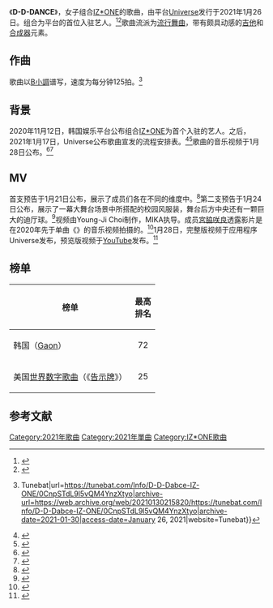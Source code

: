 {{Infobox song
| name       = D-D-DANCE
| cover      = dddance.jpg
| type       = promo
| artist     = [[IZ*ONE|IZ*ONE]]
| album      = 
| language   = ko
| released   = {{Start date|2021|01|26}}
| format     = [[數位音樂下載|數位下載]]，[[流媒体|流媒体]]
| recorded   = 
| genre      = 
*[[韓國流行音樂|K-pop]]
*[[流行舞曲|流行舞曲]]
| length     = {{Duration|m=3|s=25}}
| label      = 
*[[UNIVERSE_(平台)|Universe]]
*[[Kakao_M|Kakao M]]<ref>{{cite web|url=https://www.melon.com/album/detail.htm?albumId=10553458|title=D-D-DANCE|website=[[Melon|Melon]]|publisher=[[Kakao|Kakao Corp]]|language=ko|accessdate=January 28, 2021|archive-date=2021-02-01|archive-url=https://web.archive.org/web/20210201042116/https://www.melon.com/album/detail.htm?albumId=10553458}}</ref>
| writer   = Full8loom
}}

《'''D-D-DANCE'''》，女子组合[[IZ*ONE|IZ*ONE]]的歌曲，由平台[[UNIVERSE_(平台)|Universe]]发行于2021年1月26日。组合为平台的首位入驻艺人。<ref>{{cite web |url= https://www.soompi.com/article/1449134wpp/izone-announces-release-of-new-song-d-d-dance-with-fandom-platform-universe |title= IZ*ONE Announces Release Of New Song "D-D-DANCE" With Fandom Platform UNIVERSE |work= Soompi |accessdate= January 17, 2021 |archive-date= 2021-02-15 |archive-url= https://web.archive.org/web/20210215134538/https://www.soompi.com/article/1449134wpp/izone-announces-release-of-new-song-d-d-dance-with-fandom-platform-universe }}</ref><ref>{{cite news|title=아이즈원, K팝 팬덤 플랫폼 '유니버스' 첫 주자|url=https://entertain.naver.com/now/read?oid=018&aid=0004784124|work=E-Daily News via Naver|date=November 12, 2020|access-date=January 21, 2021|language=ko|archive-date=2021-02-09|archive-url=https://web.archive.org/web/20210209081617/https://entertain.naver.com/now/read?oid=018&aid=0004784124}}</ref>歌曲流派为[[流行舞曲|流行舞曲]]，带有颇具动感的[[吉他|吉他]]和[[合成器|合成器]]元素。

== 作曲 ==
歌曲以[[B小調|B小調]]谱写，速度为每分钟125拍。<ref>{{Cite web|last=|first=|date=|title=Key & BPM for D-D-Dance by IZ*ONE {{!}} Tunebat|url=https://tunebat.com/Info/D-D-Dabce-IZ-ONE/0CnpSTdL9l5vQM4YnzXtyo|archive-url=https://web.archive.org/web/20210130215820/https://tunebat.com/Info/D-D-Dabce-IZ-ONE/0CnpSTdL9l5vQM4YnzXtyo|archive-date=2021-01-30|access-date=January 26, 2021|website=Tunebat}}</ref>

== 背景 ==
2020年11月12日，韩国娱乐平台{{tsl|en|Universe (platform)|Universe (平台)|Universe}}公布组合[[IZ*ONE|IZ*ONE]]为首个入驻的艺人。之后，2021年1月17日，Universe公布歌曲宣发的流程安排表。<ref>{{cite news|title=아이즈원, '유니버스 뮤직' 첫 주자…26일 'D-D-DANCE' 공개|url=https://n.news.naver.com/entertain/article/629/0000063590|work=The Fact via Naver|date=January 19, 2021|access-date=January 21, 2021|language=ko|archive-date=2021-01-30|archive-url=https://web.archive.org/web/20210130001017/https://n.news.naver.com/entertain/article/629/0000063590}}</ref><ref>{{cite news|title=아이즈원, NC소프트 '유니버스' 음악 콘텐츠 첫 주자..26일 'D-D-DANCE' 발매[공식입장]|url=https://entertain.v.daum.net/v/20210118092325524|work=Xports News via Daum|date=January 18, 2021|access-date=January 21, 2021|language=ko|archive-date=2021-01-29|archive-url=https://web.archive.org/web/20210129220737/https://entertain.v.daum.net/v/20210118092325524}}</ref>歌曲的音乐视频于1月28日公布。<ref>{{cite web |url= https://www.allkpop.com/article/2021/01/izone-releases-teaser-schedule-for-universe-collaboration-single-d-d-dance |title= IZ*ONE releases teaser schedule for UNIVERSE collaboration single 'D-D-DANCE' |work= All Kpop |accessdate= January 17, 2021 |archive-date= 2021-03-05 |archive-url= https://web.archive.org/web/20210305102457/https://www.allkpop.com/article/2021/01/izone-releases-teaser-schedule-for-universe-collaboration-single-d-d-dance }}</ref><ref>{{cite web|url=https://nfisa.com/izone-unveils-schedule-for-upcoming-single-d-d-dance/|title=IZ*ONE Unveils Schedule For Upcoming UNIVERSE Music Collaboration Single ‘D-D-DANCE’|work=Nfisa|accessdate=January 17, 2021|archive-date=2021-01-17|archive-url=https://web.archive.org/web/20210117141447/https://nfisa.com/izone-unveils-schedule-for-upcoming-single-d-d-dance/}}</ref>

== MV ==
首支预告于1月21日公布，展示了成员们各在不同的维度中。<ref>{{cite web |url= https://www.allkpop.com/video/2021/01/izone-d-d-dance-in-comeback-mv-teaser |title= IZ*ONE 'D-D-DANCE' in comeback MV teaser |work= All Kpop |accessdate= January 22, 2021 |archive-date= 2021-03-05 |archive-url= https://web.archive.org/web/20210305101148/https://www.allkpop.com/video/2021/01/izone-d-d-dance-in-comeback-mv-teaser }}</ref>第二支预告于1月24日公布，展示了一幕大舞台场景中所搭配的校园风服装，舞台后方中央还有一颗巨大的迪厅球。<ref>{{cite web|url=https://www.korebu.com/en/izone-2nd-trailer-for-d-d-dance/amp/|title=IZ*ONE Released 2nd Trailer For “D-D-DANCE”|work=KoreaBu|accessdate=January 24, 2021|archive-date=2021-01-31|archive-url=https://web.archive.org/web/20210131054752/https://www.korebu.com/en/izone-2nd-trailer-for-d-d-dance/amp/}}</ref>视频由Young-Ji Choi制作，MIKA执导。成员[[宮脇咲良|宮脇咲良]]透露影片是在2020年先于单曲《{{tsl|en|Panorama (IZ*ONE song)|Panorama (IZ*ONE歌曲)|Panorama}}》的音乐视频拍摄的。<ref>{{cite web |title=D-D-Dance|url=https://www.instagram.com/p/CKTYsMajlwr/?igshid=cftz3d7fhhcu |website=instagram|access-date=January 22, 2021 |language=en |date=January 21, 2021}}</ref>1月28日，完整版视频于应用程序Universe发布，预览版视频于[[YouTube|YouTube]]发布。<ref>{{cite web|url=https://www.allkpop.com/video/2021/01/izone-enter-new-dimension-in-d-d-dance-mv-preview|title=IZ*ONE enter new dimension in 'D-D-DANCE' MV preview|work=AllKpop|accessdate=January 30, 2021|archive-date=2021-02-26|archive-url=https://web.archive.org/web/20210226130057/https://www.allkpop.com/video/2021/01/izone-enter-new-dimension-in-d-d-dance-mv-preview}}</ref>

== 榜单 ==
{| class="wikitable sortable plainrowheaders"
! 榜单
! 最高<br />排名
|-
! scope="row" |韩国（[[Gaon單曲榜|Gaon]]）
| align="center" | 72
|- 
! scope="row"| 美国[[告示牌榜單|世界数字歌曲]]（《[[告示牌榜單|告示牌]]》）
| align="center" | 25
|}

== 参考文献 ==
{{reflist}}

{{IZ*ONE}}

[[Category:2021年歌曲|Category:2021年歌曲]]
[[Category:2021年單曲|Category:2021年單曲]]
[[Category:IZ*ONE歌曲|Category:IZ*ONE歌曲]]
